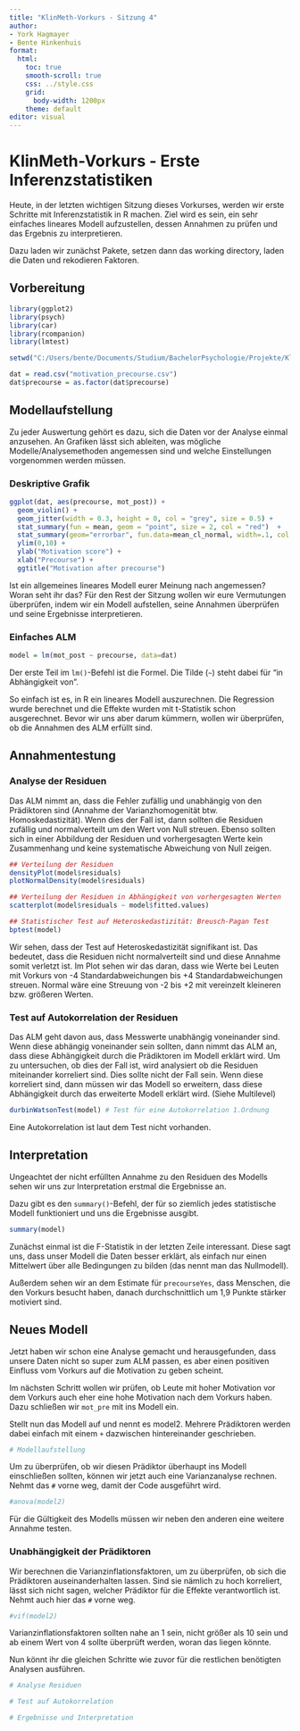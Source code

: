 ```yaml
---
title: "KlinMeth-Vorkurs - Sitzung 4"
author:
- York Hagmayer
- Bente Hinkenhuis
format:
  html:
    toc: true
    smooth-scroll: true
    css: ../style.css
    grid: 
      body-width: 1200px
    theme: default
editor: visual
---
```


# KlinMeth-Vorkurs - Erste Inferenzstatistiken

Heute, in der letzten wichtigen Sitzung dieses Vorkurses, werden wir erste Schritte mit Inferenzstatistik in R machen. Ziel wird es sein, ein sehr einfaches lineares Modell aufzustellen, dessen Annahmen zu prüfen und das Ergebnis zu interpretieren.

Dazu laden wir zunächst Pakete, setzen dann das working directory, laden die Daten und rekodieren Faktoren.

## Vorbereitung

```r
library(ggplot2)
library(psych)
library(car)
library(rcompanion)
library(lmtest)

setwd("C:/Users/bente/Documents/Studium/BachelorPsychologie/Projekte/KlinMethGoettingen/Vorkurs")

dat = read.csv("motivation_precourse.csv")
dat$precourse = as.factor(dat$precourse)
```

## Modellaufstellung

Zu jeder Auswertung gehört es dazu, sich die Daten vor der Analyse einmal anzusehen. An Grafiken lässt sich ableiten, was mögliche Modelle/Analysemethoden angemessen sind und welche Einstellungen vorgenommen werden müssen.

### Deskriptive Grafik

```r
ggplot(dat, aes(precourse, mot_post)) + 
  geom_violin() + 
  geom_jitter(width = 0.3, height = 0, col = "grey", size = 0.5) +
  stat_summary(fun = mean, geom = "point", size = 2, col = "red")  +
  stat_summary(geom="errorbar", fun.data=mean_cl_normal, width=.1, col ="red")+
  ylim(0,10) +
  ylab("Motivation score") + 
  xlab("Precourse") +
  ggtitle("Motivation after precourse")
```

Ist ein allgemeines lineares Modell eurer Meinung nach angemessen? Woran seht ihr das? Für den Rest der Sitzung wollen wir eure Vermutungen überprüfen, indem wir ein Modell aufstellen, seine Annahmen überprüfen und seine Ergebnisse interpretieren.

### Einfaches ALM

```r
model = lm(mot_post ~ precourse, data=dat)
```

Der erste Teil im `lm()`-Befehl ist die Formel. Die Tilde (`~`) steht dabei für "in Abhängigkeit von".

So einfach ist es, in R ein lineares Modell auszurechnen. Die Regression wurde berechnet und die Effekte wurden mit t-Statistik schon ausgerechnet. Bevor wir uns aber darum kümmern, wollen wir überprüfen, ob die Annahmen des ALM erfüllt sind.

## Annahmentestung

### Analyse der Residuen

Das ALM nimmt an, dass die Fehler zufällig und unabhängig von den Prädiktoren sind (Annahme der Varianzhomogenität btw. Homoskedastizität). Wenn dies der Fall ist, dann sollten die Residuen zufällig und normalverteilt um den Wert von Null streuen. Ebenso sollten sich in einer Abbildung der Residuen und vorhergesagten Werte kein Zusammenhang und keine systematische Abweichung von Null zeigen.

```r
## Verteilung der Residuen
densityPlot(model$residuals)
plotNormalDensity(model$residuals)

## Verteilung der Residuen in Abhängigkeit von vorhergesagten Werten
scatterplot(model$residuals ~ model$fitted.values)

## Statistischer Test auf Heteroskedastizität: Breusch-Pagan Test
bptest(model)
```

Wir sehen, dass der Test auf Heteroskedastizität signifikant ist. Das bedeutet, dass die Residuen nicht normalverteilt sind und diese Annahme somit verletzt ist. Im Plot sehen wir das daran, dass wie Werte bei Leuten mit Vorkurs von -4 Standardabweichungen bis +4 Standardabweichungen streuen. Normal wäre eine Streuung von -2 bis +2 mit vereinzelt kleineren bzw. größeren Werten.

### Test auf Autokorrelation der Residuen

Das ALM geht davon aus, dass Messwerte unabhängig voneinander sind. Wenn diese abhängig voneinander sein sollten, dann nimmt das ALM an, dass diese Abhängigkeit durch die Prädiktoren im Modell erklärt wird. Um zu untersuchen, ob dies der Fall ist, wird analysiert ob die Residuen miteinander korreliert sind. Dies sollte nicht der Fall sein. Wenn diese korreliert sind, dann müssen wir das Modell so erweitern, dass diese Abhängigkeit durch das erweiterte Modell erklärt wird. (Siehe Multilevel)

```r
durbinWatsonTest(model) # Test für eine Autokorrelation 1.Ordnung
```

Eine Autokorrelation ist laut dem Test nicht vorhanden.

## Interpretation

Ungeachtet der nicht erfüllten Annahme zu den Residuen des Modells sehen wir uns zur Interpretation erstmal die Ergebnisse an.

Dazu gibt es den `summary()`-Befehl, der für so ziemlich jedes statistische Modell funktioniert und uns die Ergebnisse ausgibt.

```r
summary(model)
```

Zunächst einmal ist die F-Statistik in der letzten Zeile interessant. Diese sagt uns, dass unser Modell die Daten besser erklärt, als einfach nur einen Mittelwert über alle Bedingungen zu bilden (das nennt man das Nullmodell).

Außerdem sehen wir an dem Estimate für `precourseYes`, dass Menschen, die den Vorkurs besucht haben, danach durchschnittlich um 1,9 Punkte stärker motiviert sind.

## Neues Modell

Jetzt haben wir schon eine Analyse gemacht und herausgefunden, dass unsere Daten nicht so super zum ALM passen, es aber einen positiven Einfluss vom Vorkurs auf die Motivation zu geben scheint.

Im nächsten Schritt wollen wir prüfen, ob Leute mit hoher Motivation vor dem Vorkurs auch eher eine hohe Motivation nach dem Vorkurs haben. Dazu schließen wir `mot_pre` mit ins Modell ein.

Stellt nun das Modell auf und nennt es model2. Mehrere Prädiktoren werden dabei einfach mit einem `+` dazwischen hintereinander geschrieben.

```r
# Modellaufstellung

```

Um zu überprüfen, ob wir diesen Prädiktor überhaupt ins Modell einschließen sollten, können wir jetzt auch eine Varianzanalyse rechnen. Nehmt das `#` vorne weg, damit der Code ausgeführt wird.

```r
#anova(model2)
```

Für die Gültigkeit des Modells müssen wir neben den anderen eine weitere Annahme testen.

### Unabhängigkeit der Prädiktoren

Wir berechnen die Varianzinflationsfaktoren, um zu überprüfen, ob sich die Prädiktoren auseinanderhalten lassen. Sind sie nämlich zu hoch korreliert, lässt sich nicht sagen, welcher Prädiktor für die Effekte verantwortlich ist. Nehmt auch hier das `#` vorne weg.

```r
#vif(model2)
```

Varianzinflationsfaktoren sollten nahe an 1 sein, nicht größer als 10 sein und ab einem Wert von 4 sollte überprüft werden, woran das liegen könnte.

Nun könnt ihr die gleichen Schritte wie zuvor für die restlichen benötigten Analysen ausführen.

```r
# Analyse Residuen

```

```r
# Test auf Autokorrelation

```

```r
# Ergebnisse und Interpretation

```
